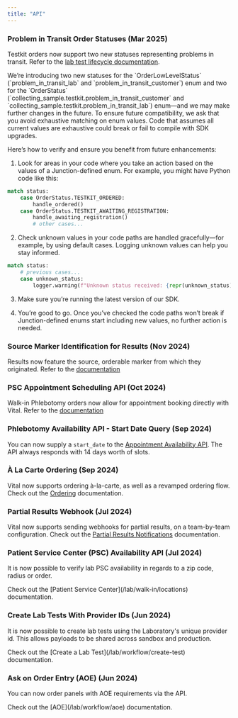 ```yaml
---
title: "API"
---
```


### Problem in Transit Order Statuses (Mar 2025)
Testkit orders now support two new statuses representing problems in transit. Refer to the [lab test lifecycle documentation](/lab/workflow/lab-test-lifecycle).

<Accordion icon="billboard" iconType="duotone" title="Details" defaultOpen>
We’re introducing two new statuses for the `OrderLowLevelStatus` (`problem_in_transit_lab` and `problem_in_transit_customer`) enum and two for the `OrderStatus` (`collecting_sample.testkit.problem_in_transit_customer` and `collecting_sample.testkit.problem_in_transit_lab`) enum—and we may make further changes in the future. To ensure future compatibility, we ask that you avoid exhaustive matching on enum values. Code that assumes all current values are exhaustive could break or fail to compile with SDK upgrades.

Here’s how to verify and ensure you benefit from future enhancements:

1. Look for areas in your code where you take an action based on the values of a Junction-defined enum. For example, you might have Python code like this:

```python Python
match status:
    case OrderStatus.TESTKIT_ORDERED:
        handle_ordered()
    case OrderStatus.TESTKIT_AWAITING_REGISTRATION:
        handle_awaiting_registration()
        # other cases...
```

2. Check unknown values in your code paths are handled gracefully—for example, by using default cases. Logging unknown values can help you stay informed.

```python Python
match status:
    # previous cases...
    case unknown_status:
        logger.warning(f"Unknown status received: {repr(unknown_status)}")
```

3. Make sure you’re running the latest version of our SDK.

4. You’re good to go. Once you’ve checked the code paths won’t break if Junction-defined enums start including new values, no further action is needed.
</Accordion>

### Source Marker Identification for Results (Nov 2024)
Results now feature the source, orderable marker from which they originated.
Refer to the [documentation](/lab/results/result-formats)



### PSC Appointment Scheduling API (Oct 2024)
Walk-in Phlebotomy orders now allow for appointment booking directly with Vital. 
Refer to the [documentation](/lab/walk-in/order-lifecycle)

### Phlebotomy Availability API - Start Date Query (Sep 2024)
You can now supply a `start_date` to the [Appointment Availability API](/api-reference/lab-testing/at-home-phlebotomy/appointment-availability).
The API always responds with 14 days worth of slots.


### À La Carte Ordering (Sep 2024)
Vital now supports ordering à-la-carte, as well as a revamped ordering flow.
<Accordion icon="billboard" iconType="duotone" title="Details" defaultOpen>
Check out the [Ordering](/lab/workflow/ordering) documentation.

</Accordion>

### Partial Results Webhook (Jul 2024)
Vital now supports sending webhooks for partial results, on a team-by-team configuration.
<Accordion icon="billboard" iconType="duotone" title="Details" defaultOpen>
Check out the [Partial Results Notifications](/lab/workflow/partials) documentation.

</Accordion>

### Patient Service Center (PSC) Availability API (Jul 2024)
It is now possible to verify lab PSC availability in regards to a zip code, radius or order.

<Accordion icon="billboard" iconType="duotone" title="Details" defaultOpen>
Check out the [Patient Service Center](/lab/walk-in/locations) documentation.

</Accordion>


### Create Lab Tests With Provider IDs  (Jun 2024)
It is now possible to create lab tests using the Laboratory's unique provider id.
This allows payloads to be shared across sandbox and production.

<Accordion icon="billboard" iconType="duotone" title="Details" defaultOpen>
Check out the [Create a Lab Test](/lab/workflow/create-test) documentation.

</Accordion>

### Ask on Order Entry (AOE)  (Jun 2024)
You can now order panels with AOE requirements via the API.

<Accordion icon="billboard" iconType="duotone" title="Details" defaultOpen>
Check out the [AOE](/lab/workflow/aoe) documentation.

</Accordion>

